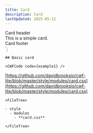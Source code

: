 ```yaml
---
title: Card
description: Card
lastUpdated: 2025-05-12
---
```



  <div class="card__header">Card header</div>
  <div class="card__body">This is a simple card.</div>
  <div class="card__footer">Card footer</div>
</div>`;

<Tabs>
  <TabItem label="Overview" icon="puzzle">
    
    ## Basic card

    <CWFCode code={example1} />
  </TabItem>
  <TabItem label="Files" icon="list-format">

  [https://github.com/davidbrooksio/cwf-lite/blob/master/style/modules/card.css](https://github.com/davidbrooksio/cwf-lite/blob/master/style/modules/card.css)
  
    <FileTree>

    - style
      - modules
        - **card.css**

    </FileTree>
  </TabItem>
  <TabItem label="Stylesheet" icon="open-book">
    <Code code={cssExample} lang="css" />
  </TabItem>
</Tabs>